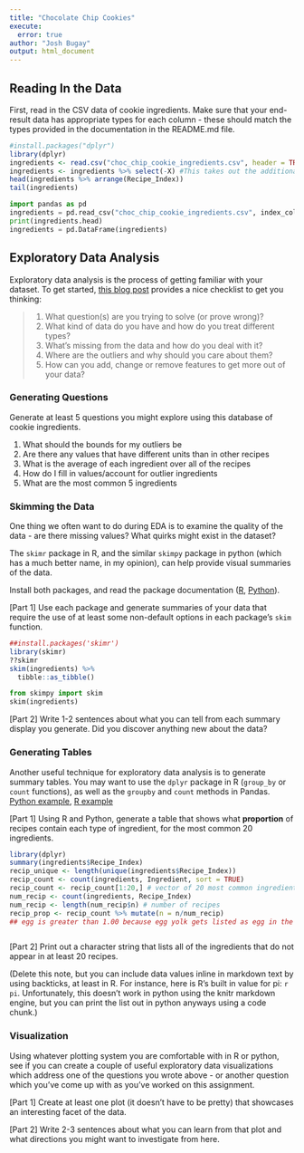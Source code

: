```yaml
---
title: "Chocolate Chip Cookies"
execute:
  error: true
author: "Josh Bugay"
output: html_document
---
```


## Reading In the Data

First, read in the CSV data of cookie ingredients.
Make sure that your end-result data has appropriate types for each column - these should match the types provided in the documentation in the README.md file.

```r
#install.packages("dplyr")
library(dplyr)
ingredients <- read.csv("choc_chip_cookie_ingredients.csv", header = TRUE)
ingredients <- ingredients %>% select(-X) #This takes out the additional index column that we is irrelevant
head(ingredients %>% arrange(Recipe_Index))
tail(ingredients) 
```

```python
import pandas as pd
ingredients = pd.read_csv("choc_chip_cookie_ingredients.csv", index_col=0) #index_col drops index column upon read
print(ingredients.head)
ingredients = pd.DataFrame(ingredients)
```


## Exploratory Data Analysis

Exploratory data analysis is the process of getting familiar with your dataset. To get started, [this blog post](https://www.mrdbourke.com/a-gentle-introduction-to-exploratory-data-analysis/) provides a nice checklist to get you thinking:

> 1.  What question(s) are you trying to solve (or prove wrong)?
> 2.  What kind of data do you have and how do you treat different types?
> 3.  What's missing from the data and how do you deal with it?
> 4.  Where are the outliers and why should you care about them?
> 5.  How can you add, change or remove features to get more out of your data?

### Generating Questions

Generate at least 5 questions you might explore using this database of cookie ingredients.

1. What should the bounds for my outliers be
2. Are there any values that have different units than in other recipes
3. What is the average of each ingredient over all of the recipes
4. How do I fill in values/account for outlier ingredients
5. What are the most common 5 ingredients


### Skimming the Data

One thing we often want to do during EDA is to examine the quality of the data - are there missing values? What quirks might exist in the dataset?

The `skimr` package in R, and the similar `skimpy` package in python (which has a much better name, in my opinion), can help provide visual summaries of the data. 

Install both packages, and read the package documentation ([R](https://cran.r-project.org/web/packages/skimr/vignettes/skimr.html), [Python](https://pypi.org/project/skimpy/)).

[Part 1] Use each package and generate summaries of your data that require the use of at least some non-default options in each package's `skim` function.


```r
##install.packages('skimr')
library(skimr)
??skimr
skim(ingredients) %>%
  tibble::as_tibble()
```

```python
from skimpy import skim
skim(ingredients)
```

[Part 2] Write 1-2 sentences about what you can tell from each summary display you generate. Did you discover anything new about the data?

### Generating Tables

Another useful technique for exploratory data analysis is to generate summary tables. 
You may want to use the `dplyr` package in R (`group_by` or `count` functions), as well as the `groupby` and `count` methods in Pandas. [Python example](https://sparkbyexamples.com/pandas/pandas-groupby-count-examples/), [R example](https://dplyr.tidyverse.org/reference/count.html)

[Part 1] Using R and Python, generate a table that shows what **proportion** of recipes contain each type of ingredient, for the most common 20 ingredients.
```r
library(dplyr)
summary(ingredients$Recipe_Index)
recip_unique <- length(unique(ingredients$Recipe_Index))
recip_count <- count(ingredients, Ingredient, sort = TRUE)
recip_count <- recip_count[1:20,] # vector of 20 most common ingredients and their counts
num_recip <- count(ingredients, Recipe_Index) 
num_recip <- length(num_recip$n) # number of recipes
recip_prop <- recip_count %>% mutate(n = n/num_recip)
## egg is greater than 1.00 because egg yolk gets listed as egg in the ingredients df, plus similar errors in other ingredients possibly

```


```python


```
[Part 2] Print out a character string that lists all of the ingredients that do not appear in at least 20 recipes.


(Delete this note, but you can include data values inline in markdown text by using backticks, at least in R. For instance, here is R's built in value for pi: `r pi`. Unfortunately, this doesn't work in python using the knitr markdown engine, but you can print the list out in python anyways using a code chunk.)

### Visualization

Using whatever plotting system you are comfortable with in R or python, see if you can create a couple of useful exploratory data visualizations which address one of the questions you wrote above - or another question which you've come up with as you've worked on this assignment.

[Part 1] Create at least one plot (it doesn't have to be pretty) that showcases an interesting facet of the data.

[Part 2] Write 2-3 sentences about what you can learn from that plot and what directions you might want to investigate from here.
